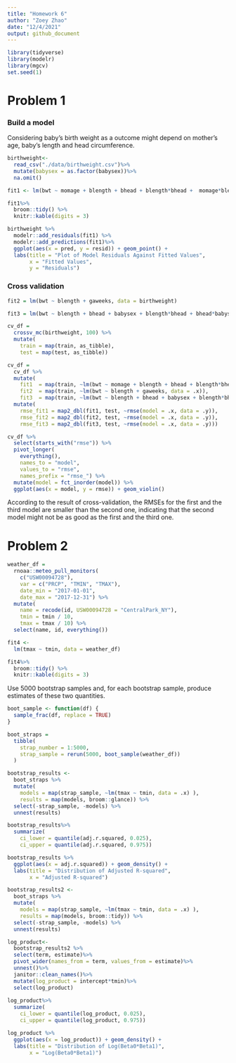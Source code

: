```yaml
---
title: "Homework 6"
author: "Zoey Zhao"
date: "12/4/2021"
output: github_document
---
```


```r
library(tidyverse)
library(modelr)
library(mgcv)
set.seed(1)
```

# Problem 1

### Build a model
Considering baby's birth weight as a outcome might depend on mother's age, baby's length and head circumference.

```r
birthweight<- 
  read_csv("./data/birthweight.csv")%>%
  mutate(babysex = as.factor(babysex))%>%
  na.omit()

fit1 <- lm(bwt ~ momage + blength + bhead + blength*bhead +  momage*blength +momage*bhead + momage*blength*bhead, data = birthweight)

fit1%>%
  broom::tidy() %>% 
  knitr::kable(digits = 3)
```

```r
birthweight %>% 
  modelr::add_residuals(fit1) %>% 
  modelr::add_predictions(fit1)%>%
  ggplot(aes(x = pred, y = resid)) + geom_point() +
  labs(title = "Plot of Model Residuals Against Fitted Values",
       x = "Fitted Values",
       y = "Residuals")
```
### Cross validation
```r
fit2 = lm(bwt ~ blength + gaweeks, data = birthweight)

fit3 = lm(bwt ~ blength + bhead + babysex + blength*bhead + bhead*babysex + blength*babysex + blength*babysex*bhead, data = birthweight)
```

```r
cv_df =
  crossv_mc(birthweight, 100) %>% 
  mutate(
    train = map(train, as_tibble),
    test = map(test, as_tibble))

cv_df = 
  cv_df %>% 
  mutate(
    fit1  = map(train, ~lm(bwt ~ momage + blength + bhead + blength*bhead +  momage*blength +momage*bhead + momage*blength*bhead, data = .x)),
    fit2  = map(train, ~lm(bwt ~ blength + gaweeks, data = .x)),
    fit3  = map(train, ~lm(bwt ~ blength + bhead + babysex + blength*bhead + bhead*babysex + blength*babysex + blength*babysex*bhead, data = .x))) %>% 
  mutate(
    rmse_fit1 = map2_dbl(fit1, test, ~rmse(model = .x, data = .y)),
    rmse_fit2 = map2_dbl(fit2, test, ~rmse(model = .x, data = .y)),
    rmse_fit3 = map2_dbl(fit3, test, ~rmse(model = .x, data = .y)))

cv_df %>% 
  select(starts_with("rmse")) %>% 
  pivot_longer(
    everything(),
    names_to = "model", 
    values_to = "rmse",
    names_prefix = "rmse_") %>% 
  mutate(model = fct_inorder(model)) %>% 
  ggplot(aes(x = model, y = rmse)) + geom_violin()
```
According to the result of cross-validation, the RMSEs for the first and the third model are smaller than the second one, indicating that the second model might not be as good as the first and the third one.

# Problem 2

```r
weather_df = 
  rnoaa::meteo_pull_monitors(
    c("USW00094728"),
    var = c("PRCP", "TMIN", "TMAX"), 
    date_min = "2017-01-01",
    date_max = "2017-12-31") %>%
  mutate(
    name = recode(id, USW00094728 = "CentralPark_NY"),
    tmin = tmin / 10,
    tmax = tmax / 10) %>%
  select(name, id, everything())
```

```r
fit4 <-
  lm(tmax ~ tmin, data = weather_df) 

fit4%>% 
  broom::tidy() %>% 
  knitr::kable(digits = 3)
```

Use 5000 bootstrap samples and, for each bootstrap sample, produce estimates of these two quantities.

```r
boot_sample <- function(df) {
  sample_frac(df, replace = TRUE)
}

boot_straps = 
  tibble(
    strap_number = 1:5000,
    strap_sample = rerun(5000, boot_sample(weather_df))
  )
```

```r
bootstrap_results <- 
  boot_straps %>% 
  mutate(
    models = map(strap_sample, ~lm(tmax ~ tmin, data = .x) ),
    results = map(models, broom::glance)) %>% 
  select(-strap_sample, -models) %>% 
  unnest(results) 

bootstrap_results%>%
  summarize(
    ci_lower = quantile(adj.r.squared, 0.025), 
    ci_upper = quantile(adj.r.squared, 0.975))
```

```r
bootstrap_results %>% 
  ggplot(aes(x = adj.r.squared)) + geom_density() +
  labs(title = "Distribution of Adjusted R-squared",
       x = "Adjusted R-squared")
```

```r
bootstrap_results2 <- 
  boot_straps %>% 
  mutate(
    models = map(strap_sample, ~lm(tmax ~ tmin, data = .x) ),
    results = map(models, broom::tidy)) %>% 
  select(-strap_sample, -models) %>% 
  unnest(results)

log_product<-
  bootstrap_results2 %>% 
  select(term, estimate)%>%
  pivot_wider(names_from = term, values_from = estimate)%>%
  unnest()%>%
  janitor::clean_names()%>%
  mutate(log_product = intercept*tmin)%>%
  select(log_product)
  
log_product%>%
  summarize(
    ci_lower = quantile(log_product, 0.025), 
    ci_upper = quantile(log_product, 0.975))
```

```r
log_product %>% 
  ggplot(aes(x = log_product)) + geom_density() +
  labs(title = "Distribution of Log(Beta0*Beta1)",
       x = "Log(Beta0*Beta1)")
```



